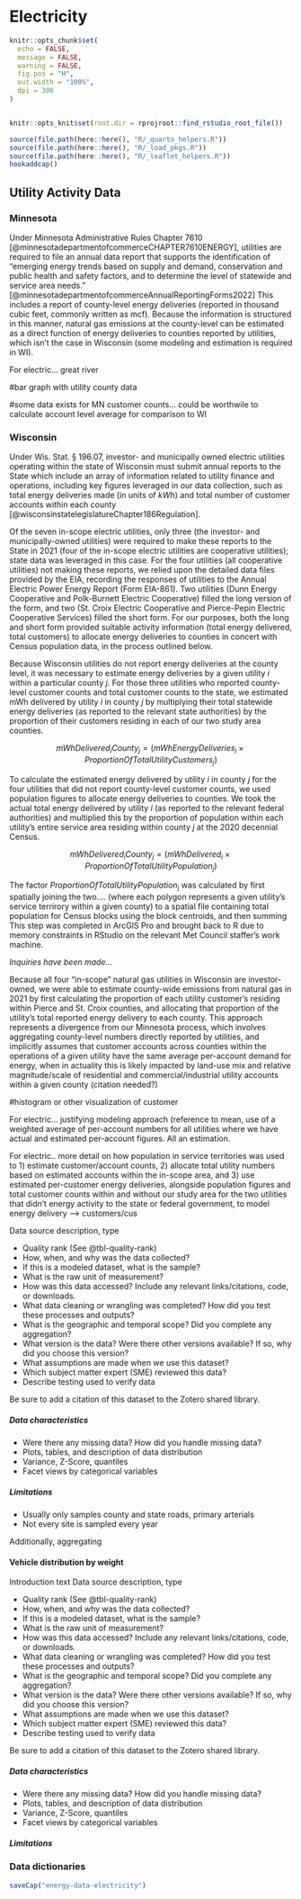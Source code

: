 # Electricity  

```r
knitr::opts_chunk$set(
  echo = FALSE,
  message = FALSE,
  warning = FALSE,
  fig.pos = "H",
  out.width = "100%",
  dpi = 300
)


knitr::opts_knit$set(root.dir = rprojroot::find_rstudio_root_file())
```

```r
source(file.path(here::here(), "R/_quarto_helpers.R"))
source(file.path(here::here(), "R/_load_pkgs.R"))
source(file.path(here::here(), "R/_leaflet_helpers.R"))
hookaddcap()
```

## Utility Activity Data

### Minnesota

Under Minnesota Administrative Rules Chapter 7610 [@minnesotadepartmentofcommerceCHAPTER7610ENERGY], utilities are required to file an annual data report that supports the identification of "emerging energy trends based on supply and demand, conservation and public health and safety factors, and to determine the level of statewide and service area needs." [@minnesotadepartmentofcommerceAnnualReportingForms2022] This includes a report of county-level energy deliveries (reported in thousand cubic feet, commonly written as mcf). Because the information is structured in this manner, natural gas emissions at the county-level can be estimated as a direct function of energy deliveries to counties reported by utilities, which isn't the case in Wisconsin (some modeling and estimation is required in WI).

For electric... great river

#bar graph with utility county data

#some data exists for MN customer counts... could be worthwile to calculate account level average for comparison to WI

### Wisconsin

Under Wis. Stat. § 196.07, investor- and municipally owned electric utilities operating within the state of Wisconsin must submit annual reports to the State which include an array of information related to utility finance and operations, including key figures leveraged in our data collection, such as total energy deliveries made (in units of *kWh*) and total number of customer accounts within each county [@wisconsinstatelegislatureChapter186Regulation].

Of the seven in-scope electric utilities, only three (the investor- and municipally-owned utilities) were required to make these reports to the State in 2021 (four of the in-scope electric utilities are cooperative utilities); state data was leveraged in this case. For the four utilities (all cooperative utilities) not making these reports, we relied upon the detailed data files provided by the EIA, recording the responses of utilities to the Annual Electric Power Energy Report (Form EIA-861). Two utilities (Dunn Energy Cooperative and Polk-Burnett Electric Cooperative) filled the long version of the form, and two (St. Croix Electric Cooperative and Pierce-Pepin Electric Cooperative Services) filled the short form. For our purposes, both the long and short form provided suitable activity information (total energy delivered, total customers) to allocate energy deliveries to counties in concert with Census population data, in the process outlined below.

Because Wisconsin utilities do not report energy deliveries at the county level, it was necessary to estimate energy deliveries by a given utility *i* within a particular county *j.* For those three utilities who reported county-level customer counts and total customer counts to the state, we estimated mWh delivered by utility *i* in county *j* by multiplying their total statewide energy deliveries (as reported to the relevant state authorities) by the proportion of their customers residing in each of our two study area counties.

$$mWhDelivered_iCounty_j =  (mWhEnergyDeliveries_i \times {ProportionOfTotalUtilityCustomers_j}) $$

To calculate the estimated energy delivered by utility *i* in county *j* for the four utilities that did not report county-level customer counts, we used population figures to allocate energy deliveries to counties. We took the actual total energy delivered by utility *i* (as reported to the relevant federal authorities) and multiplied this by the proportion of population within each utility's entire service area residing within county *j* at the 2020 decennial Census.

$$mWhDelivered_iCounty_j =  (mWhDelivered_i \times {ProportionOfTotalUtilityPopulation_j}) $$

The factor *ProportionOfTotalUtilityPopulation*~j~ was calculated by first spatially joining the two.... (where each polygon represents a given utility's service terrirory within a given county) to a spatial file containing total population for Census blocks using the block centroids, and then summing This step was completed in ArcGIS Pro and brought back to R due to memory constraints in RStudio on the relevant Met Council staffer's work machine.

*Inquiries have been made...*

Because all four "in-scope" natural gas utilities in Wisconsin are investor-owned, we were able to estimate county-wide emissions from natural gas in 2021 by first calculating the proportion of each utility customer's residing within Pierce and St. Croix counties, and allocating that proportion of the utility's total reported energy delivery to each county. This approach represents a divergence from our Minnesota process, which involves aggregating county-level numbers directly reported by utilities, and implicitly assumes that customer accounts across counties within the operations of a given utility have the same average per-account demand for energy, when in actuality this is likely impacted by land-use mix and relative magnitude/scale of residential and commercial/industrial utility accounts within a given county (citation needed?)

#histogram or other visualization of customer

For electric... justifying modeling approach (reference to mean, use of a weighted average of per-account numbers for all utilities where we have actual and estimated per-account figures. All an estimation.

For electric.. more detail on how population in service territories was used to 1) estimate customer/account counts, 2) allocate total utility numbers based on estimated accounts within the in-scope area, and 3) use estimated per-customer energy deliveries, alongside population figures and total customer counts within and without our study area for the two utilities that didn't energy activity to the state or federal government, to model energy delivery --\> customers/cus

Data source description, type

-   Quality rank (See @tbl-quality-rank)
-   How, when, and why was the data collected?
-   If this is a modeled dataset, what is the sample?
-   What is the raw unit of measurement?
-   How was this data accessed? Include any relevant links/citations, code, or downloads.
-   What data cleaning or wrangling was completed? How did you test these processes and outputs?
-   What is the geographic and temporal scope? Did you complete any aggregation?
-   What version is the data? Were there other versions available? If so, why did you choose this version?
-   What assumptions are made when we use this dataset?
-   Which subject matter expert (SME) reviewed this data?
-   Describe testing used to verify data

Be sure to add a citation of this dataset to the Zotero shared library.

##### Data characteristics

-   Were there any missing data? How did you handle missing data?
-   Plots, tables, and description of data distribution
-   Variance, Z-Score, quantiles
-   Facet views by categorical variables

##### Limitations

-   Usually only samples county and state roads, primary arterials
-   Not every site is sampled every year

Additionally, aggregating

#### Vehicle distribution by weight

Introduction text Data source description, type

-   Quality rank (See @tbl-quality-rank)
-   How, when, and why was the data collected?
-   If this is a modeled dataset, what is the sample?
-   What is the raw unit of measurement?
-   How was this data accessed? Include any relevant links/citations, code, or downloads.
-   What data cleaning or wrangling was completed? How did you test these processes and outputs?
-   What is the geographic and temporal scope? Did you complete any aggregation?
-   What version is the data? Were there other versions available? If so, why did you choose this version?
-   What assumptions are made when we use this dataset?
-   Which subject matter expert (SME) reviewed this data?
-   Describe testing used to verify data

Be sure to add a citation of this dataset to the Zotero shared library.

##### Data characteristics

-   Were there any missing data? How did you handle missing data?
-   Plots, tables, and description of data distribution
-   Variance, Z-Score, quantiles
-   Facet views by categorical variables

##### Limitations

### Data dictionaries

```r
saveCap("energy-data-electricity")
```
